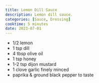 ```yaml
---
title: Lemon Dill Sauce
description: Lemon dill sauce.
categories: [Sauce, Dressing]
cooktime: 5 minutes
date: 2023-07-01
---
```


* 1/2 lemon
* 1 tsp dill
* 4 tbsp olive oil
* 1 tsp honey
* 1-2 tsp dijon mustard
* 1 clove garlic finely minced
* paprika & ground black pepper to taste
